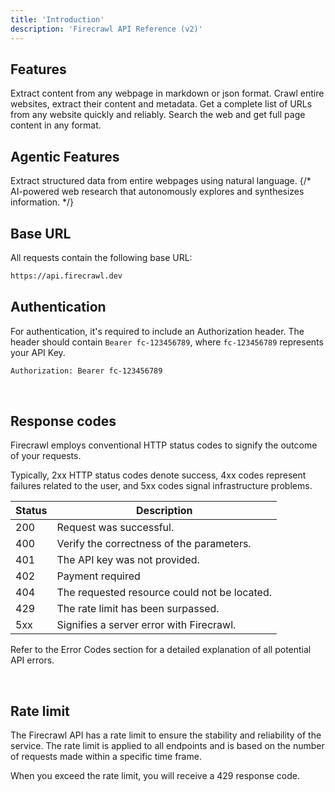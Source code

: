 ```yaml
---
title: 'Introduction'
description: 'Firecrawl API Reference (v2)'
---
```



## Features

<CardGroup cols={3}>
  <Card title="Scrape" icon="markdown" href="/api-reference/endpoint/scrape" color="FF713C">
    Extract content from any webpage in markdown or json format.
  </Card>
  <Card title="Crawl" icon="spider" href="/api-reference/endpoint/crawl-post" color="FF713C">
    Crawl entire websites, extract their content and metadata.
  </Card>
  <Card title="Map" icon="map" href="/api-reference/endpoint/map" color="FF713C">
    Get a complete list of URLs from any website quickly and reliably.
  </Card>
  <Card title="Search" icon="magnifying-glass" href="/api-reference/endpoint/search" color="FF713C">
    Search the web and get full page content in any format.
  </Card>
  </CardGroup>

## Agentic Features

<CardGroup cols={3}>
  <Card title="Extract" icon="barcode-read" href="/api-reference/endpoint/extract" color="FF713C">
    Extract structured data from entire webpages using natural language.
  </Card>
  {/* <Card title="Deep Research" icon="brain-circuit" href="/api-reference/endpoint/deep-research" color="FF713C">
    AI-powered web research that autonomously explores and synthesizes information.
  </Card> */}
</CardGroup>


## Base URL

All requests contain the following base URL:

```bash
https://api.firecrawl.dev 
```


## Authentication

For authentication, it's required to include an Authorization header. The header should contain `Bearer fc-123456789`, where `fc-123456789` represents your API Key.

```bash
Authorization: Bearer fc-123456789
```
​

## Response codes
Firecrawl employs conventional HTTP status codes to signify the outcome of your requests.

Typically, 2xx HTTP status codes denote success, 4xx codes represent failures related to the user, and 5xx codes signal infrastructure problems.

Status | Description
--- | ---
200 | Request was successful.
400 | Verify the correctness of the parameters.
401 | The API key was not provided.
402 | Payment required
404 | The requested resource could not be located.
429 | The rate limit has been surpassed.
5xx | Signifies a server error with Firecrawl.

Refer to the Error Codes section for a detailed explanation of all potential API errors.

​
## Rate limit
The Firecrawl API has a rate limit to ensure the stability and reliability of the service. The rate limit is applied to all endpoints and is based on the number of requests made within a specific time frame.

When you exceed the rate limit, you will receive a 429 response code.


